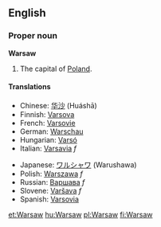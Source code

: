 {{wikipedia}} 
==English==
===Proper noun===
'''Warsaw'''

#The capital of [[Poland]].

====Translations====
{{top}}
*Chinese: [[华沙]] (Huáshā)
*Finnish: [[Varsova]]
*French: [[Varsovie]]
*German: [[Warschau]]
*Hungarian: [[Varsó]]
*Italian: [[Varsavia]] ''f''
{{mid}}
*Japanese: [[ワルシャワ]] (Warushawa)
*Polish: [[Warszawa]] ''f''
*Russian: [[Варшава]] ''f''
*Slovene: [[Varšava]] ''f''
*Spanish: [[Varsovia]]
{{bottom}}

[[et:Warsaw]]
[[hu:Warsaw]]
[[pl:Warsaw]]
[[fi:Warsaw]]